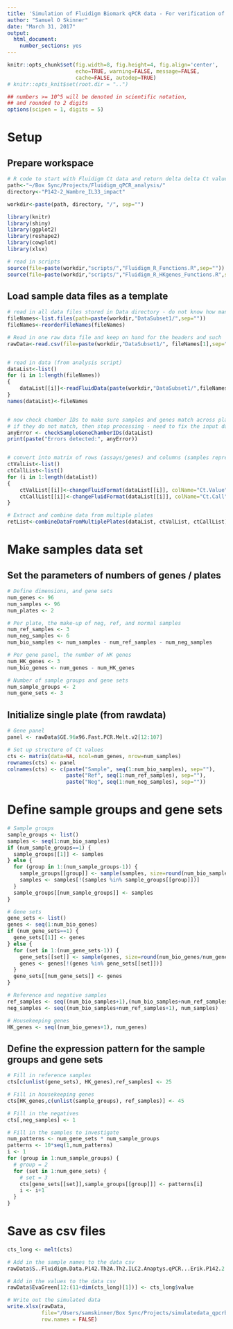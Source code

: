 ```yaml
---
title: 'Simulation of Fluidigm Biomark qPCR data - For verification of analysis scripts'
author: "Samuel O Skinner"
date: "March 31, 2017"
output:
  html_document:
    number_sections: yes
---
```



```r
knitr::opts_chunk$set(fig.width=8, fig.height=4, fig.align='center',
                      echo=TRUE, warning=FALSE, message=FALSE,
                      cache=FALSE, autodep=TRUE)
# knitr::opts_knit$set(root.dir = "..")

## numbers >= 10^5 will be denoted in scientific notation,
## and rounded to 2 digits
options(scipen = 1, digits = 5)
```

# Setup

## Prepare workspace


``` r

# R code to start with Fluidigm Ct data and return delta delta Ct values
path<-"~/Box Sync/Projects/Fluidigm_qPCR_analysis/"
directory<-"P142-2_Wambre_IL33_impact"

workdir<-paste(path, directory, "/", sep="")

library(knitr)
library(shiny)
library(ggplot2)
library(reshape2)
library(cowplot)
library(xlsx)

# read in scripts
source(file=paste(workdir,"scripts/","Fluidigm_R_Functions.R",sep=""))
source(file=paste(workdir,"scripts/","Fluidigm_R_HKgenes_Functions.R",sep=""))


``` 

## Load sample data files as a template

```r


# read in all data files stored in Data directory - do not know how many there will be 
fileNames<-list.files(path=paste(workdir,"DataSubset1/",sep=""))
fileNames<-reorderFileNames(fileNames)

# Read in one raw data file and keep on hand for the headers and such
rawData<-read.csv(file=paste(workdir,"DataSubset1/", fileNames[1],sep=""), skip=0)


# read in data (from analysis script)
dataList<-list()
for (i in 1:length(fileNames))
{
	dataList[[i]]<-readFluidData(paste(workdir,"DataSubset1/",fileNames[i],sep=""))
}
names(dataList)<-fileNames


# now check chamber IDs to make sure samples and genes match across plates
# if they do not match, then stop processing - need to fix the input data
anyError <- checkSampleGeneChamberIDs(dataList)
print(paste("Errors detected:", anyError))


# convert into matrix of rows (assays/genes) and columns (samples represented by chamber IDs)
ctValList<-list()
ctCallList<-list()
for (i in 1:length(dataList))
{
	ctValList[[i]]<-changeFluidFormat(dataList[[i]], colName="Ct.Value")
	ctCallList[[i]]<-changeFluidFormat(dataList[[i]], colName="Ct.Call")
}

# Extract and combine data from multiple plates
retList<-combineDataFromMultiplePlates(dataList, ctValList, ctCallList)

```

# Make samples data set

## Set the parameters of numbers of genes / plates

```r

# Define dimensions, and gene sets
num_genes <- 96
num_samples <- 96
num_plates <- 2

# Per plate, the make-up of neg, ref, and normal samples
num_ref_samples <- 3
num_neg_samples <- 6
num_bio_samples <- num_samples - num_ref_samples - num_neg_samples

# Per gene panel, the number of HK genes
num_HK_genes <- 3
num_bio_genes <- num_genes - num_HK_genes

# Number of sample groups and gene sets
num_sample_groups <- 2
num_gene_sets <- 3

```


## Initialize single plate (from rawdata)

```r

# Gene panel
panel <- rawData$GE.96x96.Fast.PCR.Melt.v2[12:107]

# Set up structure of Ct values
cts <- matrix(data=NA, ncol=num_genes, nrow=num_samples)
rownames(cts) <- panel
colnames(cts) <- c(paste("Sample", seq(1:num_bio_samples), sep=""), 
                   paste("Ref", seq(1:num_ref_samples), sep=""), 
                   paste("Neg", seq(1:num_neg_samples), sep=""))

```


# Define sample groups and gene sets

```r

# Sample groups
sample_groups <- list()
samples <- seq(1:num_bio_samples)
if (num_sample_groups==1) {
  sample_groups[[1]] <- samples
} else {
  for (group in 1:(num_sample_groups-1)) {
    sample_groups[[group]] <- sample(samples, size=round(num_bio_samples/num_sample_groups))
    samples <- samples[!(samples %in% sample_groups[[group]])]
  }
  sample_groups[[num_sample_groups]] <- samples
}

# Gene sets
gene_sets <- list()
genes <- seq(1:num_bio_genes)
if (num_gene_sets==1) {
  gene_sets[[1]] <- genes
} else {
  for (set in 1:(num_gene_sets-1)) {
    gene_sets[[set]] <- sample(genes, size=round(num_bio_genes/num_gene_sets))
    genes <- genes[!(genes %in% gene_sets[[set]])]
  }
  gene_sets[[num_gene_sets]] <- genes
}

# Reference and negative samples
ref_samples <- seq((num_bio_samples+1),(num_bio_samples+num_ref_samples))
neg_samples <- seq((num_bio_samples+num_ref_samples+1), num_samples)

# Housekeeping genes
HK_genes <- seq((num_bio_genes+1), num_genes)

```

## Define the expression pattern for the sample groups and gene sets

```r

# Fill in reference samples 
cts[c(unlist(gene_sets), HK_genes),ref_samples] <- 25

# Fill in housekeeping genes
cts[HK_genes,c(unlist(sample_groups), ref_samples)] <- 45

# Fill in the negatives
cts[,neg_samples] <- 1

# Fill in the samples to investigate
num_patterns <- num_gene_sets * num_sample_groups
patterns <- 10*seq(1,num_patterns)
i <- 1
for (group in 1:num_sample_groups) {
  # group = 2
  for (set in 1:num_gene_sets) {
    # set = 3
    cts[gene_sets[[set]],sample_groups[[group]]] <- patterns[i]
    i <- i+1
  }
}

```


# Save as csv files

```r

cts_long <- melt(cts)

# Add in the sample names to the data csv
rawData$S..Fluidigm.Data.P142.Th2A.Th2.ILC2.Anaptys.qPCR...Erik.P142.2.P142.2_S2A1_1362055191_6335.FDGP.16_28Dec2016.ChipRun.bml[12:(11+dim(cts_long)[1])] <- cts_long$Var2

# Add in the values to the data csv
rawData$EvaGreen[12:(11+dim(cts_long)[1])] <- cts_long$value

# Write out the simulated data
write.xlsx(rawData, 
           file="/Users/samskinner/Box Sync/Projects/simulatedata_qpcrbiomark/data/simulated_data_output.xlsx",
           row.names = FALSE)

```

